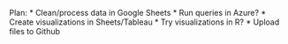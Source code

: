 Plan:
* Clean/process data in Google Sheets
* Run queries in Azure?
* Create visualizations in Sheets/Tableau
* Try visualizations in R?
* Upload files to Github
